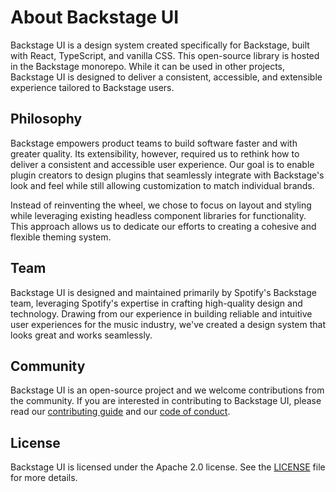 # About Backstage UI

Backstage UI is a design system created specifically for Backstage, built with React, TypeScript, and vanilla CSS.
This open-source library is hosted in the Backstage monorepo. While it can be used in other projects, Backstage UI
is designed to deliver a consistent, accessible, and extensible experience tailored to Backstage users.

## Philosophy

Backstage empowers product teams to build software faster and with greater quality. Its extensibility,
however, required us to rethink how to deliver a consistent and accessible user experience. Our goal is
to enable plugin creators to design plugins that seamlessly integrate with Backstage&apos;s look and feel while
still allowing customization to match individual brands.

Instead of reinventing the wheel, we chose to focus on layout and styling while leveraging existing headless
component libraries for functionality. This approach allows us to dedicate our efforts to creating a cohesive
and flexible theming system.

## Team

Backstage UI is designed and maintained primarily by Spotify&apos;s Backstage team, leveraging Spotify&apos;s expertise in
crafting high-quality design and technology. Drawing from our experience in building reliable and intuitive
user experiences for the music industry, we&apos;ve created a design system that looks great and works seamlessly.

## Community

Backstage UI is an open-source project and we welcome contributions from the community. If you are interested in
contributing to Backstage UI, please read our [contributing guide](https://github.com/backstage/backstage/blob/master/CONTRIBUTING.md)
and our [code of conduct](https://github.com/backstage/backstage/blob/master/CODE_OF_CONDUCT.md).

## License

Backstage UI is licensed under the Apache 2.0 license. See the [LICENSE](https://github.com/backstage/backstage/blob/master/LICENSE) file for more details.
